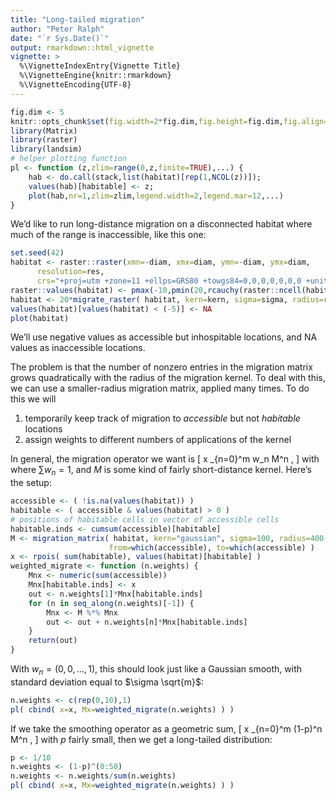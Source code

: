 ```yaml
---
title: "Long-tailed migration"
author: "Peter Ralph"
date: "`r Sys.Date()`"
output: rmarkdown::html_vignette
vignette: >
  %\VignetteIndexEntry{Vignette Title}
  %\VignetteEngine{knitr::rmarkdown}
  %\VignetteEncoding{UTF-8}
---
```



```r
fig.dim <- 5
knitr::opts_chunk$set(fig.width=2*fig.dim,fig.height=fig.dim,fig.align='center')
library(Matrix)
library(raster)
library(landsim)
# helper plotting function
pl <- function (z,zlim=range(0,z,finite=TRUE),...) {
    hab <- do.call(stack,list(habitat)[rep(1,NCOL(z))]); 
    values(hab)[habitable] <- z; 
    plot(hab,nr=1,zlim=zlim,legend.width=2,legend.mar=12,...) 
}
```

We'd like to run long-distance migration on a disconnected habitat 
where much of the range is inaccessible,
like this one:
```r
set.seed(42)
habitat <- raster::raster(xmn=-diam, xmx=diam, ymn=-diam, ymx=diam, 
      resolution=res,
      crs="+proj=utm +zone=11 +ellps=GRS80 +towgs84=0,0,0,0,0,0,0 +units=m +no_defs")
raster::values(habitat) <- pmax(-10,pmin(20,rcauchy(raster::ncell(habitat))))
habitat <- 20*migrate_raster( habitat, kern=kern, sigma=sigma, radius=radius )
values(habitat)[values(habitat) < (-5)] <- NA
plot(habitat)
```
We'll use negative values as accessible but inhospitable locations,
and NA values as inaccessible locations.

The problem is that the number of nonzero entries in the migration matrix
grows quadratically with the radius of the migration kernel.
To deal with this, we can use a smaller-radius migration matrix,
applied many times.
To do this we will

1. temporarily keep track of migration to *accessible* but not *habitable* locations
2. assign weights to different numbers of applications of the kernel

In general, the migration operator we want is
\[
    x \mapsto \sum_{n=0}^m w_n M^n ,
\]
with where $\sum w_n = 1$, and $M$ is some kind of fairly short-distance kernel.
Here's the setup:
```r
accessible <- ( !is.na(values(habitat)) )
habitable <- ( accessible & values(habitat) > 0 )
# positions of habitable cells in vector of accessible cells
habitable.inds <- cumsum(accessible)[habitable]
M <- migration_matrix( habitat, kern="gaussian", sigma=100, radius=400,
                      from=which(accessible), to=which(accessible) )
x <- rpois( sum(habitable), values(habitat)[habitable] )
weighted_migrate <- function (n.weights) {
    Mnx <- numeric(sum(accessible))
    Mnx[habitable.inds] <- x
    out <- n.weights[1]*Mnx[habitable.inds]
    for (n in seq_along(n.weights)[-1]) {
        Mnx <- M %*% Mnx
        out <- out + n.weights[n]*Mnx[habitable.inds]
    }
    return(out)
}
```

With $w_n = (0,0,\ldots,1)$, this should look just like a Gaussian smooth,
with standard deviation equal to $\sigma \sqrt{m}$:
```r
n.weights <- c(rep(0,10),1)
pl( cbind( x=x, Mx=weighted_migrate(n.weights) ) )
```

If we take the smoothing operator as a geometric sum,
\[
    x \mapsto \frac{p}{1-(1-p)^{n=1}} \sum_{n=0}^m (1-p)^n M^n ,
\]
with $p$ fairly small, 
then we get a long-tailed distribution:

```r
p <- 1/10
n.weights <- (1-p)^(0:50)
n.weights <- n.weights/sum(n.weights)
pl( cbind( x=x, Mx=weighted_migrate(n.weights) ) )
```

